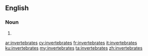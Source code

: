 ==English==

===Noun===
{{head|en|plural}}

# {{plural of|invertebrate|lang=en}}

[[ar:invertebrates]]
[[cy:invertebrates]]
[[fr:invertebrates]]
[[it:invertebrates]]
[[ku:invertebrates]]
[[my:invertebrates]]
[[ta:invertebrates]]
[[zh:invertebrates]]